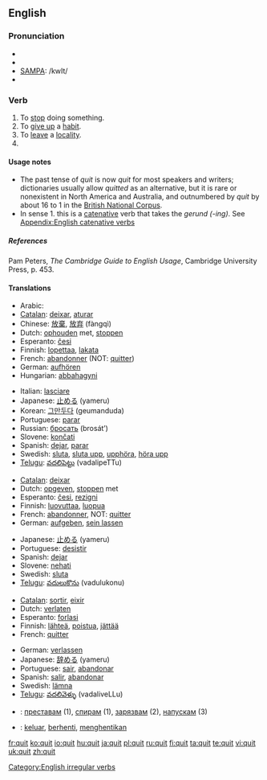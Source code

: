 {{see|quít}}
==English==

===Pronunciation===
* {{enPR|/kwĭt/}}
* {{IPA|/kwɪt/}}
* [[w:SAMPA|SAMPA]]: /kwIt/
* {{audio|en-us-quit.ogg|Audio (US)}}

===Verb===
{{en-verb|quits|quitting|'''quit''' ''or'' '''[[quitted]]'''}}

# To [[stop]] doing something.
# To [[give up]] a [[habit]].
# To [[leave]] a [[locality]].
# {{past of|[[quit]]}}

====Usage notes====
* The past tense of ''quit'' is now ''quit'' for most speakers and writers; dictionaries usually allow ''quitted'' as an alternative, but it is rare or nonexistent in North America and Australia, and outnumbered by ''quit'' by about 16 to 1 in the [http://www.natcorp.ox.ac.uk/ British National Corpus].
* In sense 1. this is a [[catenative]] verb that takes the ''gerund (-ing)''. See [[Appendix:English catenative verbs]]

=====References=====
Pam Peters, ''The Cambridge Guide to English Usage'', Cambridge University Press, p. 453.

====Translations====

{{trans-top|Stop something}}
* Arabic: {{ARchar|[[تخلى عن]]}} {{IPAchar|(taxálla ʕan)}}
* [[Catalan]]: [[deixar]], [[aturar]]
* Chinese: [[放棄]], [[放弃]] (fàngqì)
* Dutch: [[ophouden]] met, [[stoppen]]
* Esperanto: [[ĉesi]]
* Finnish: [[lopettaa]], [[lakata]]
* French: [[abandonner]] (NOT: [[quitter]])
* German: [[aufhören]]
* Hungarian: [[abbahagyni]]
{{trans-mid}}
* Italian: [[lasciare]]
* Japanese: [[止める]] (yameru)
* Korean: [[그만두다]] (geumanduda)
* Portuguese: [[parar]]
* Russian: [[бросать]] (brosát’)
* Slovene: [[končati]]
* Spanish: [[dejar]], [[parar]]
* Swedish: [[sluta]], [[sluta upp]], [[upphöra]], [[höra upp]]
* [[Telugu]]: [[వదలిపెట్టు]] (vadalipeTTu)
{{trans-bottom}}

{{trans-top|Give up}}
* [[Catalan]]: [[deixar]]
* Dutch: [[opgeven]], [[stoppen]] met
* Esperanto: [[ĉesi]], [[rezigni]]
* Finnish: [[luovuttaa]], [[luopua]]
* French: [[abandonner]], NOT: [[quitter]]
* German: [[aufgeben]], [[sein lassen]]
{{trans-mid}}
* Japanese: [[止める]] (yameru)
* Portuguese: [[desistir]]
* Spanish: [[dejar]]
* Slovene: [[nehati]]
* Swedish: [[sluta]]
* [[Telugu]]: [[వదులుకొను]] (vadulukonu)
{{trans-bottom}}

{{trans-top|Leave}}
* [[Catalan]]: [[sortir]], [[eixir]]
* Dutch: [[verlaten]]
* Esperanto: [[forlasi]]
* Finnish: [[lähteä]], [[poistua]], [[jättää]]
* French: [[quitter]]
{{trans-mid}}
* German: [[verlassen]]
* Japanese: [[辞める]] (yameru)
* Portuguese: [[sair]], [[abandonar]]
* Spanish: [[salir]], [[abandonar]]
* Swedish: [[lämna]]
* [[Telugu]]: [[వదలివెళ్ళు]] (vadaliveLLu)
{{trans-bottom}}

{{checktrans}}
{{trans-top|Translations to be checked}}
* {{ttbc|Bulgarian}}: [[преставам]] (1), [[спирам]] (1), [[зарязвам]] (2), [[напускам]] (3)
{{trans-mid}}
* {{ttbc|Indonesian}}: [[keluar]], [[henti|berhenti]], [[henti|menghentikan]]
{{trans-bottom}}

[[Category:English irregular verbs]]

[[fr:quit]]
[[ko:quit]]
[[io:quit]]
[[hu:quit]]
[[ja:quit]]
[[pl:quit]]
[[ru:quit]]
[[fi:quit]]
[[ta:quit]]
[[te:quit]]
[[vi:quit]]
[[uk:quit]]
[[zh:quit]]